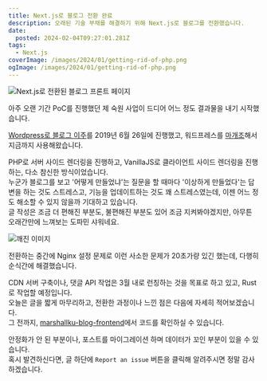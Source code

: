 ```yaml
---
title: Next.js로 블로그 전환 완료
description: 오래된 기술 부채를 해결하기 위해 Next.js로 블로그를 전환했습니다.
date:
  posted: 2024-02-04T09:27:01.281Z
tags:
  - Next.js
coverImage: /images/2024/01/getting-rid-of-php.png
ogImage: /images/2024/01/getting-rid-of-php.png
---
```


![Next.js로 전환된 블로그 프론트 페이지](/images/2024/01/nextjs-blog.png)

아주 오랜 기간 PoC를 진행했던 제 숙원 사업이 드디어 어느 정도 결과물을 내기 시작했습니다.

[Wordpress로 블로그 이주](/chat/hello-wordpress)를 2019년 6월 26일에 진행했고, 워드프레스를 [마개조](/dev/바닐라-자바스크립트로-spa-만든-과정과-후기)해서 지금까지 사용해왔습니다.

PHP로 서버 사이드 렌더링을 진행하고, VanillaJS로 클라이언트 사이드 렌더링을 진행하는, 다소 참신한 방식이었습니다.  
누군가 블로그를 보고 '어떻게 만들었냐'는 질문을 할 때마다 '이상하게 만들었다'는 답변을 하는 것도 스트레스고, 기능을 업데이트하는 것도 꽤 스트레스였는데, 이젠 어느 정도 해소할 수 있지 않을까 기대하고 있습니다.  
글 작성은 조금 더 편해진 부분도, 불편해진 부분도 있어 조금 지켜봐야겠지만, 아무튼 오래간만에 느껴보는 도파민 샤워네요.

![깨진 이미지](/images/2024/01/broken-images.png)

전환하는 중간에 Nginx 설정 문제로 이런 사소한 문제가 20초가량 있긴 했는데, 다행히 순식간에 해결했습니다.

CDN 서버 구축이나, 댓글 API 작업은 3월 내로 런칭하는 것을 목표로 하고 있고, Rust로 작업할 예정입니다.  
오늘은 글을 짧게 마무리하고, 전환한 과정이나 느낀 점은 다음에 자세히 적어보겠습니다.  
그 전까지, [marshallku-blog-frontend](https://github.com/marshallku/marshallku-blog-frontend)에서 코드를 확인하실 수 있습니다.

안정화가 안 된 부분이나, 포스트를 마이그레이션 하며 데이터가 꼬인 부분이 있을 수 있습니다.  
혹시 발견하신다면, 글 하단에 `Report an issue` 버튼을 클릭해 알려주시면 정말 감사하겠습니다.
